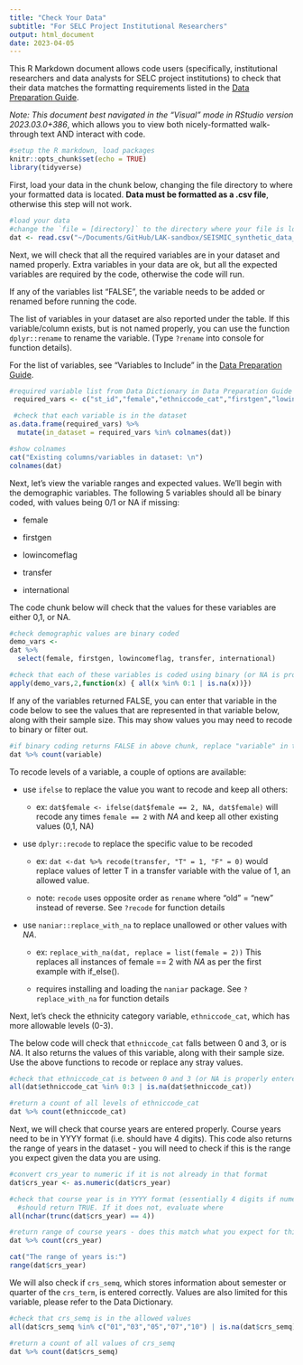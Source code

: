 ```yaml
---
title: "Check Your Data"
subtitle: "For SELC Project Institutional Researchers"
output: html_document
date: 2023-04-05
---
```


This R Markdown document allows code users (specifically, institutional researchers and data analysts for SELC project institutions) to check that their data matches the formatting requirements listed in the [Data Preparation Guide](https://htmlpreview.github.io/?https://github.com/vsfarrar/SEISMIC-equity-measures/blob/main/data_preparation_guide.html).

*Note: This document best navigated in the "Visual" mode in RStudio version 2023.03.0+386*, which allows you to view both nicely-formatted walk-through text AND interact with code.

```r
#setup the R markdown, load packages
knitr::opts_chunk$set(echo = TRUE)
library(tidyverse)
```

First, load your data in the chunk below, changing the file directory to where your formatted data is located. **Data must be formatted as a .csv file**, otherwise this step will not work.

```r
#load your data
#change the `file = [directory]` to the directory where your file is located
dat <- read.csv("~/Documents/GitHub/LAK-sandbox/SEISMIC_synthetic_data_2023-01-26.csv")
```

Next, we will check that all the required variables are in your dataset and named properly. Extra variables in your data are ok, but all the expected variables are required by the code, otherwise the code will run.

If any of the variables list "FALSE", the variable needs to be added or renamed before running the code.

The list of variables in your dataset are also reported under the table. If this variable/column exists, but is not named properly, you can use the function `dplyr::rename` to rename the variable. (Type `?rename` into console for function details).

For the list of variables, see "Variables to Include" in the [Data Preparation Guide](https://htmlpreview.github.io/?https://github.com/vsfarrar/SEISMIC-equity-measures/blob/main/data_preparation_guide.html).

```r
#required variable list from Data Dictionary in Data Preparation Guide
 required_vars <- c("st_id","female","ethniccode_cat","firstgen","lowincomeflag","transfer", "international", "crs_name", "crs_term", "crs_year", "crs_semq","crs_section", "numgrade", "gpao")

 #check that each variable is in the dataset
as.data.frame(required_vars) %>%
  mutate(in_dataset = required_vars %in% colnames(dat))

#show colnames
cat("Existing columns/variables in dataset: \n")
colnames(dat)

```

Next, let's view the variable ranges and expected values. We'll begin with the demographic variables. The following 5 variables should all be binary coded, with values being 0/1 or NA if missing:

-   female

-   firstgen

-   lowincomeflag

-   transfer

-   international

The code chunk below will check that the values for these variables are either 0,1, or NA.

```r
#check demographic values are binary coded
demo_vars <-
dat %>%
  select(female, firstgen, lowincomeflag, transfer, international)

#check that each of these variables is coded using binary (or NA is properly entered as NA)
apply(demo_vars,2,function(x) { all(x %in% 0:1 | is.na(x))})

```

If any of the variables returned FALSE, you can enter that variable in the code below to see the values that are represented in that variable below, along with their sample size. This may show values you may need to recode to binary or filter out.

```r
#if binary coding returns FALSE in above chunk, replace "variable" in the code below with the name of the variable you would like to examine
dat %>% count(variable)

```

To recode levels of a variable, a couple of options are available:

-   use `ifelse` to replace the value you want to recode and keep all others:

    -   ex: `dat$female <- ifelse(dat$female == 2, NA, dat$female)` will recode any times `female == 2` with *NA* and keep all other existing values (0,1, NA)

-   use `dplyr::recode` to replace the specific value to be recoded

    -   ex: `dat <-dat %>% recode(transfer, "T" = 1, "F" = 0)` would replace values of letter T in a transfer variable with the value of 1, an allowed value.

    -   note: `recode` uses opposite order as `rename` where "old" = "new" instead of reverse. See `?recode` for function details

-   use `naniar::replace_with_na` to replace unallowed or other values with *NA*.

    -   ex: `replace_with_na(dat, replace = list(female = 2))` This replaces all instances of female == 2 with *NA* as per the first example with if_else().

    -   requires installing and loading the `naniar` package. See `?replace_with_na` for function details

Next, let's check the ethnicity category variable, `ethniccode_cat`, which has more allowable levels (0-3).

The below code will check that `ethniccode_cat` falls between 0 and 3, or is *NA*. It also returns the values of this variable, along with their sample size. Use the above functions to recode or replace any stray values.

```r
#check that ethniccode_cat is between 0 and 3 (or NA is properly entered as NA)
all(dat$ethniccode_cat %in% 0:3 | is.na(dat$ethniccode_cat))

#return a count of all levels of ethniccode_cat
dat %>% count(ethniccode_cat)
```

Next, we will check that course years are entered properly. Course years need to be in YYYY format (i.e. should have 4 digits). This code also returns the range of years in the dataset - you will need to check if this is the range you expect given the data you are using.

```r
#convert crs_year to numeric if it is not already in that format
dat$crs_year <- as.numeric(dat$crs_year)

#check that course year is in YYYY format (essentially 4 digits if numeric)
  #should return TRUE. If it does not, evaluate where 
all(nchar(trunc(dat$crs_year) == 4))

#return range of course years - does this match what you expect for this dataset?
dat %>% count(crs_year)

cat("The range of years is:")
range(dat$crs_year)

```

We will also check if `crs_semq`, which stores information about semester or quarter of the `crs_term`, is entered correctly. Values are also limited for this variable, please refer to the Data Dictionary.

```r
#check that crs_semq is in the allowed values
all(dat$crs_semq %in% c("01","03","05","07","10") | is.na(dat$crs_semq))

#return a count of all values of crs_semq
dat %>% count(dat$crs_semq)

```
